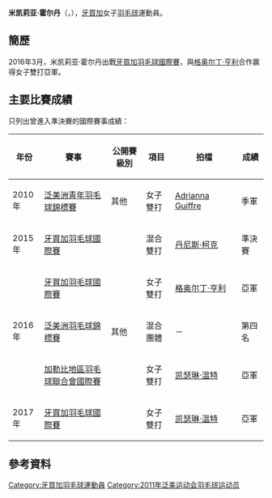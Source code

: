 {{noteTA|G1=Badminton}}
{{Infobox 羽球選手
| playername              = 米凯莉亚·霍尔丹<br/>{{lang|en|Mikaylia Haldane}}
| image                   = 
| size                    = 
| caption                 = 
| birth_name              = 
| date_of_birth           = {{birth_date_and_age|1995|2|25}}
| place_of_birth          = 
| height                  = 
| weight                  = 
| event                   = 女子單打、女子雙打、混合雙打
| country                 = {{JAM}}
| years_started           = 
| handedness              = 
| coach                   = 
| highest_ranking         = 第263位（混雙-[[加雷斯·亨利|亨利]]）
| date_of_highest_ranking = 2012年9月13日<ref name="highest-ranking">{{en}}[http://bwfcontent.tournamentsoftware.com/ranking/player.aspx?id=12859&player=276945 BWF World Ranking - Ranking of Mikaylia HALDANE (75891)]</ref>
| current_ranking         = 第417位（女單）<br/>第875位（女雙-[[凯瑟琳·温特|温特]]）<br/>第771位（混雙-[[Garron_Palmer|Palmer]]）<br/>第1408位（混雙-[[安東尼·麥克尼|麥克尼]]）
| date_of_current_ranking = 2017年2月10日<ref>{{en}}[http://bwfcontent.tournamentsoftware.com/ranking/category.aspx?id=12859&category=473 BWF World Ranking - BWF世界排名榜 (2/10/2017) - Women's singles]</ref><ref>{{en}}[http://bwfcontent.tournamentsoftware.com/ranking/category.aspx?id=12859&category=475 BWF World Ranking - BWF世界排名榜 (2/10/2017) - Women's doubles]</ref><ref>{{en}}[http://bwfcontent.tournamentsoftware.com/ranking/category.aspx?id=12859&category=476 BWF World Ranking - BWF世界排名榜 (2/10/2017) - Mixed doubles]</ref>
| played                  = 0勝–5負（女單）<br/>5勝–6負（女雙）<br/>5勝–7負（混雙）
| titles                  = 
| bwf_profile             = 4E88C5E8-9F39-47F7-8161-32B466528094
| bwf_id                  = 75891
| updated                 = 2017年2月13日
}}
{{MedalTableTop|width=286px}}
{{MedalSport | 女子[[羽毛球|羽毛球]]}}
{{MedalCountry | {{JAM}}}}
{{MedalCompetition | [[泛美洲青年羽毛球錦標賽|泛美洲青年羽毛球錦標賽]]}}
{{MedalBronze| [[2010年泛美洲青年羽毛球錦標賽|2010年 聖多明各]] | 女子雙打 }}
{{MedalBottom}}
'''米凯莉亚·霍尔丹'''（{{lang-en|'''Mikaylia Haldane'''}}，{{bd|1995年|2月25日||}}），[[牙買加|牙買加]]女子[[羽毛球|羽毛球]]運動員。

==簡歷==
2016年3月，米凯莉亚·霍尔丹出戰[[2016年牙買加羽毛球國際賽|牙買加羽毛球國際賽]]，與[[格奥尔丁·亨利|格奥尔丁·亨利]]合作赢得女子雙打亞軍。

==主要比賽成績==
只列出曾進入準決賽的國際賽事成績：
{| class=wikitable style="text-align:center; font-size:small;" 
!width="50"|年份
!width="190"|賽事
!width="80"|公開賽級別
!width="60"|項目
!width="150"|拍檔
!width="50"|成績
|-
!rowspan="1"|2010年
|[[2010年泛美洲青年羽毛球錦標賽|泛美洲青年羽毛球錦標賽]]
|其他
|女子雙打
|{{flagicon|CAN}} [[Adrianna_Guiffre|Adrianna Guiffre]]
|bgcolor="#b8860b"|季軍
|-
!rowspan="1"|2015年
|[[2015年牙買加羽毛球國際賽|牙買加羽毛球國際賽]]
|{{BWFIS}}
|混合雙打
|[[丹尼斯·柯克|丹尼斯·柯克]]
|bgcolor="#b8860b"|準決賽
|-
!rowspan="3"|2016年
|[[2016年牙買加羽毛球國際賽|牙買加羽毛球國際賽]]
|{{BWFIS}}
|女子雙打
|[[格奥尔丁·亨利|格奥尔丁·亨利]]
|bgcolor="silver"|亞軍
|-
|[[2016年泛美洲羽毛球錦標賽|泛美洲羽毛球錦標賽]]
|其他
|混合團體
|－
|第四名
|-
|[[2016年加勒比地區羽毛球聯合會國際賽|加勒比地區羽毛球聯合會國際賽]]
|{{BWFFS}}
|女子雙打
|[[凯瑟琳·温特|凯瑟琳·温特]]
|bgcolor="silver"|亞軍
|-
!rowspan="1"|2017年
|[[2017年牙買加羽毛球國際賽|牙買加羽毛球國際賽]]
|{{BWFIS}}
|女子雙打
|[[凯瑟琳·温特|凯瑟琳·温特]]
|bgcolor="silver"|亞軍
|}
{{BWF賽事級別索引}}

==參考資料==
{{Reflist}}

{{DEFAULTSORT:Haldane, Mikaylia}}
[[Category:牙買加羽毛球運動員|Category:牙買加羽毛球運動員]]
[[Category:2011年泛美运动会羽毛球运动员|Category:2011年泛美运动会羽毛球运动员]]